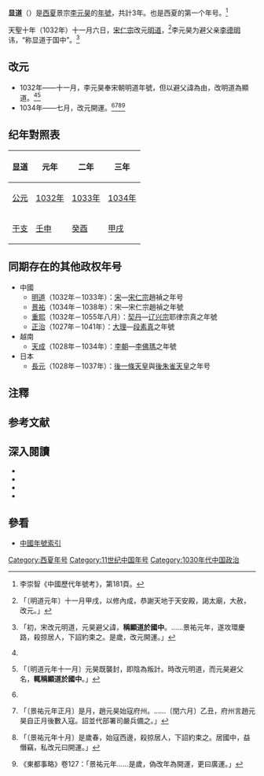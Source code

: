 {{Eranamebox|年号=显道
|起讫时间= 1032年十一月－1034年六月
|政权= [[西夏|西夏]]
|帝王= 景宗[[李元昊|李元昊]]
|历时= 3年
|timeline= <timeline>
ImageSize  = width:200 height:50
PlotArea   = width:180 height:30 left:10 bottom:20
TimeAxis   = orientation:horizontal
DateFormat = yyyy
Period     = from:1032 till:1227
AlignBars  = early
ScaleMajor = increment:50 start:1032
Colors =
  id:canvas value:rgb(1,1,0.85)
BackgroundColors = canvas:canvas
PlotData =
  width:15 color:black
  bar:era from:start till:end
  bar:era from:1032 till:1048 color:red
  bar:era from:1032 till:1034 color:yellow
</timeline>
|说明= 显道在<span style="color: red;">'''西夏'''</span>及李元昊時期的位置
}}
'''显道'''（{{kj|1032年|十一月|1034年|六月}}）{{noteTag|李崇智作起於1032年，根據《宋史·仁宗紀》，明道年號起於1032年農曆11月6日。}}是[[西夏|西夏]]景宗[[夏景宗|李元昊]]的[[年號|年號]]，共計3年。也是西夏的第一个年号。<ref>李崇智《中國歷代年號考》，第181頁。</ref>

天聖十年（1032年）十一月六日，[[宋仁宗|宋仁宗]]改元[[明道_(北宋)|明道]]，<ref>{{cite wikisource|title=宋史本紀第十仁宗二|last=脫脫|wslink=zh:宋史/卷010}}「〔明道元年〕十一月甲戌，以修內成，恭謝天地于天安殿，謁太廟，大赦，改元。」</ref>李元昊为避父亲[[李德明|李德明]]讳，“称显道于国中”。<ref name="夏國傳">{{cite wikisource|title=宋史列傳卷第二百四十四外國一夏國上|last=脫脫|wslink=zh:宋史/卷485}}「初，宋改元明道，元昊避父諱，'''稱顯道於國中'''。……景祐元年，遂攻環慶路，殺掠居人，下詔約束之。是歲，改元開運。」</ref>

==改元==
*1032年——十一月，李元昊奉宋朝明道年號，但以避父諱為由，改明道為顯道。<ref name="夏國傳"/><ref>{{cite wikisource|title=續資治通鑑長編卷一百十一|last=李燾|wslink=zh:續資治通鑑長編/卷111}}「〔明道元年十一月〕元昊既襲封，即陰為叛計。時改元明道，而元昊避父名，'''輒稱顯道於國中'''。」</ref>
*1034年——七月，改元開運。<ref name="夏國傳"/><ref>{{cite wikisource|title=續資治通鑑長編卷一百十四|last=李燾|wslink=zh:續資治通鑑長編/卷114}}「〔景祐元年正月〕是月，趙元昊始寇府州。……〔閏六月〕乙丑，府州言趙元昊自正月後數入寇。詔並代部署司嚴兵備之。」</ref><ref>{{cite wikisource|title=續資治通鑑長編卷一百十五|last=李燾|wslink=zh:續資治通鑑長編/卷115}}「〔景祐元年十月〕是歲春，始寇西邊，殺掠居人，下詔約束之。居國中，益僭竊，私改元曰開運。」</ref><ref>《東都事略》卷127：「景祐元年……是歲，偽改年為開運，更曰廣運。」</ref>

==纪年對照表==
{| class="wikitable"  style="text-align:center"
!显道!!元年!!二年!!三年
|-
![[公元|公元]]
|[[1032年|1032年]]||[[1033年|1033年]]||[[1034年|1034年]]
|-
![[干支|干支]]
|[[壬申|壬申]]||[[癸酉|癸酉]]||[[甲戌|甲戌]]
|}

==同期存在的其他政权年号==
*中國
**[[明道_(北宋)|明道]]（1032年－1033年）：[[北宋|宋]]—[[宋仁宗|宋仁宗]]趙禎之年号
**[[景祐|景祐]]（1034年－1038年）：宋—宋仁宗趙禎之年號
**[[重熙|重熙]]（1032年－1055年八月）：[[辽朝|契丹]]—[[辽兴宗|辽兴宗]]耶律宗真之年號
**[[正治_(大理)|正治]]（1027年－1041年）：[[大理國|大理]]—[[段素真|段素真]]之年號
*越南
**[[天成_(越南)|天成]]（1028年－1034年）：[[李朝_(越南)|李朝]]—[[李太宗|李佛瑪]]之年號
*日本
**[[長元|長元]]（1028年－1037年）：[[後一條天皇|後一條天皇]]與[[後朱雀天皇|後朱雀天皇]]之年号

==注釋==
{{NoteFoot}}

==参考文献==
{{Reflist}}

==深入閱讀==
<div>
*{{Cite book|author=李崇智|title=中國歷代年號考|format=|url=|date=2004年12月|publisher=中華書局|location=北京|id=ISBN 7101025129}}
*{{Cite book|author=鄧洪波|title=東亞歷史年表|format=pdf|url=http://www.eastasia.ntu.edu.tw/chinese/05_a04.htm|date=2005年3月|publisher=國立臺灣大學東亞經典與文化研究計劃|location=臺北|id=ISBN 9789860005189|access-date=2021-12-06|archive-date=2007-08-25|archive-url=https://web.archive.org/web/20070825002742/http://www.eastasia.ntu.edu.tw/chinese/05_a04.htm|dead-url=yes}}
*{{Cite book|author=長部和雄|title=西夏紀年考（上）|format=pdf|url=https://repository.kulib.kyoto-u.ac.jp/dspace/bitstream/2433/247949/1/shirin_018_3_420.pdf|date=1933年7月1日|publisher=京都大學|location=東京|id=ISBN|access-date=2021年12月18日|archive-date=2021年12月9日|archive-url=https://web.archive.org/web/20211209150023/https://repository.kulib.kyoto-u.ac.jp/dspace/bitstream/2433/247949/1/shirin_018_3_420.pdf|dead-url=no}}
*{{Cite book|author=長部和雄|title=西夏紀年考（下）|format=pdf|url=https://repository.kulib.kyoto-u.ac.jp/dspace/bitstream/2433/247970/1/shirin_018_4_657.pdf|date=1933年10月1日|publisher=京都大學|location=東京|id=ISBN|access-date=2021年12月18日|archive-date=2021年12月18日|archive-url=https://web.archive.org/web/20211218133522/https://repository.kulib.kyoto-u.ac.jp/dspace/bitstream/2433/247970/1/shirin_018_4_657.pdf}}
</div>

==參看==
*[[中国年号列表#西夏|中國年號索引]]

{{年号|--|[[中国年号列表|西夏年号]]|[[开运_(西夏)|开运]]}}
{{西夏年号}}

[[Category:西夏年号|Category:西夏年号]]
[[Category:11世纪中国年号|Category:11世纪中国年号]]
[[Category:1030年代中国政治|Category:1030年代中国政治]]